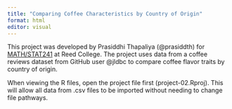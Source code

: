 ```yaml
---
title: "Comparing Coffee Characteristics by Country of Origin"
format: html
editor: visual
---
```


This project was developed by Prasiddhi Thapaliya (@prasiddth) for [MATH/STAT241](https://aallorant.github.io/math241s24/) at Reed College. The project uses data from a coffee reviews dataset from GitHub user @jldbc to compare coffee flavor traits by country of origin.

When viewing the R files, open the project file first (project-02.Rproj). This will allow all data from .csv files to be imported without needing to change file pathways.
